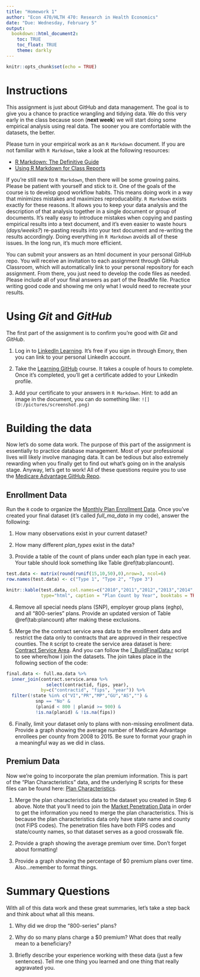 ```yaml
---
title: "Homework 1"
author: "Econ 470/HLTH 470: Research in Health Economics"
date: "Due: Wednesday, February 5"
output: 
  bookdown::html_document2:
    toc: TRUE
    toc_float: TRUE
    theme: darkly
---
```


```r
knitr::opts_chunk$set(echo = TRUE)

```

# Instructions
This assignment is just about GitHub and data management. The goal is to give you a chance to practice wrangling and tidying data. We do this very early in the class because soon (**next week**) we will start doing some empirical analysis using real data. The sooner you are comfortable with the datasets, the better.

Please turn in your empirical work as an `R Markdown` document. If you are not familiar with `R Markdown`, take a look at the following resources:

- [R Markdown: The Definitive Guide](https://bookdown.org/yihui/rmarkdown/)
- [Using R Markdown for Class Reports](https://www.stat.cmu.edu/~cshalizi/rmarkdown/)

If you're still new to `R Markdown`, then there will be some growing pains. Please be patient with yourself and stick to it. One of the goals of the course is to develop good workflow habits. This means doing work in a way that minimizes mistakes and maximizes reproducability. `R Markdown` exists exactly for these reasons. It allows you to keep your data analysis and the description of that analysis together in a single document or group of documents. It's really easy to introduce mistakes when copying and pasting empirical results into a text document, and it's even easier to waste hours (*days/weeks?*) re-pasting results into your text document and re-writing the results accordingly. Doing everything in `R Markdown` avoids all of these issues. In the long run, it's much more efficient.

You can submit your answers as an html document in your personal GitHub repo. You will receive an invitation to each assignment through GitHub Classroom, which will automatically link to your personal repository for each assignment. From there, you just need to develop the code files as needed. Please include all of your final answers as part of the ReadMe file. Practice writing good code and showing me only what I would need to recreate your results.


# Using *Git* and *GitHub*
The first part of the assignment is to confirm you're good with *Git* and *GitHub*. 

1. Log in to [LinkedIn Learning](https://www.linkedin.com/learning/). It's free if you sign in through Emory, then you can link to your personal LinkedIn account. 

2. Take the [Learning GitHub](https://www.linkedin.com/learning/learning-github?u=2149178) course. It takes a couple of hours to complete. Once it's completed, you'll get a certificate added to your LinkedIn profile. 

3. Add your certificate to your answers in `R Markdown`. Hint: to add an image in the document, you can do something like: `![](D:/pictures/screenshot.png)`


# Building the data
Now let's do some data work. The purpose of this part of the assignment is essentially to practice database management. Most of your professional lives will likely involve managing data. It can be tedious but also extremely rewarding when you finally get to find out what's going on in the analysis stage. Anyway, let's get to work! All of these questions require you to use the [Medicare Advantage GitHub Repo](https://github.com/imccart/Medicare-Advantage).


## Enrollment Data
Run the `R` code to organize the [Monthly Plan Enrollment Data](https://github.com/imccart/Medicare-Advantage/blob/master/R_code/1_Plan_Data.R). Once you've created your final dataset (it's called *full_ma_data* in my code), answer the following:

1. How many observations exist in your current dataset? 

2. How many different *plan_types* exist in the data?

3. Provide a table of the count of plans under each plan type in each year. Your table should look something like Table \@ref(tab:plancount).

```r
test.data <- matrix(round(runif(15,10,50),0),nrow=3, ncol=6)
row.names(test.data) <- c("Type 1", "Type 2", "Type 3")
```

```r
knitr::kable(test.data, col.names=c("2010","2011","2012","2013","2014","2015"),
             type="html", caption = "Plan Count by Year", booktabs = TRUE)
```

4. Remove all special needs plans (SNP), employer group plans (eghp), and all "800-series" plans. Provide an updated version of Table \@ref(tab:plancount) after making these exclusions.

5. Merge the the contract service area data to the enrollment data and restrict the data only to contracts that are approved in their respective counties. The `R` script to create the service area dataset is here: [Contract Service Area](https://github.com/imccart/Medicare-Advantage/blob/master/R_code/1_Plan_Data.R). And you can follow the [[_BuildFinalData.r](https://github.com/imccart/Medicare-Advantage/blob/master/R_code/_BuildFinalData.R) script to see where/how I join the datasets. The join takes place in the following section of the code:

```r
final.data <- full.ma.data %>%
  inner_join(contract.service.area %>% 
               select(contractid, fips, year), 
             by=c("contractid", "fips", "year")) %>%
  filter(!state %in% c("VI","PR","MP","GU","AS","") &
           snp == "No" &
           (planid < 800 | planid >= 900) &
           !is.na(planid) & !is.na(fips))
```

6. Finally, limit your dataset only to plans with non-missing enrollment data. Provide a graph showing the average number of Medicare Advantage enrollees per county from 2008 to 2015. Be sure to format your graph in a meaningful way as we did in class.

## Premium Data
Now we're going to incorporate the plan premium information. This is part of the "Plan Characteristics" data, and the underlying R scripts for these files can be found here: [Plan Characteristics](https://github.com/imccart/Medicare-Advantage/blob/master/R_code/2_Plan_Characteristics.R).

1. Merge the plan characteristics data to the dataset you created in Step 6 above. Note that you'll need to join the [Market Penetration Data](https://github.com/imccart/Medicare-Advantage/blob/master/R_code/4_Penetration_Files.R) in order to get the information you need to merge the plan characteristics. This is because the plan characteristics data only have state name and county (not FIPS codes). The penetration files have both FIPS codes and state/county names, so that dataset serves as a good crosswalk file.

2. Provide a graph showing the average premium over time. Don't forget about formatting!

3. Provide a graph showing the percentage of $0 premium plans over time. Also...remember to format things.

# Summary Questions
With all of this data work and these great summaries, let's take a step back and think about what all this means.

1. Why did we drop the "800-series" plans?

2. Why do so many plans charge a $0 premium? What does that really mean to a beneficiary?

3. Briefly describe your experience working with these data (just a few sentences). Tell me one thing you learned and one thing that really aggravated you.
